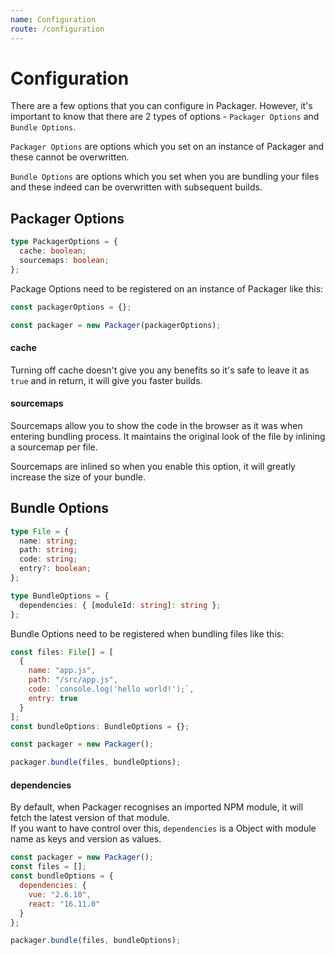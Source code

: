 ```yaml
---
name: Configuration
route: /configuration
---
```



# Configuration

There are a few options that you can configure in Packager. However, it's important to know that there are 2 types of options - `Packager Options` and `Bundle Options`.

`Packager Options` are options which you set on an instance of Packager and these cannot be overwritten.

`Bundle Options` are options which you set when you are bundling your files and these indeed can be overwritten with subsequent builds.

## Packager Options

```ts
type PackagerOptions = {
  cache: boolean;
  sourcemaps: boolean;
};
```

Package Options need to be registered on an instance of Packager like this:

```js
const packagerOptions = {};

const packager = new Packager(packagerOptions);
```

#### cache

Turning off cache doesn't give you any benefits so it's safe to leave it as `true` and in return, it will give you faster builds.

<ApiProps type="boolean" defaultValue="true" showUsage={false} />

#### sourcemaps

Sourcemaps allow you to show the code in the browser as it was when entering bundling process. It maintains the original look of the file by inlining a sourcemap per file.

<ApiProps type="boolean" defaultValue="false" showUsage={false} />
<Note>
  Sourcemaps are inlined so when you enable this option, it will greatly
  increase the size of your bundle.
</Note>

## Bundle Options

```ts
type File = {
  name: string;
  path: string;
  code: string;
  entry?: boolean;
};

type BundleOptions = {
  dependencies: { [moduleId: string]: string };
};
```

Bundle Options need to be registered when bundling files like this:

```js
const files: File[] = [
  {
    name: "app.js",
    path: "/src/app.js",
    code: `console.log('hello world!');`,
    entry: true
  }
];
const bundleOptions: BundleOptions = {};

const packager = new Packager();

packager.bundle(files, bundleOptions);
```

#### dependencies

By default, when Packager recognises an imported NPM module, it will fetch the latest version of that module.  
If you want to have control over this, `dependencies` is a Object with module name as keys and version as values.

<ApiProps type="{ [moduleId: string]: string }" defaultValue="{}" />

```js usage=true
const packager = new Packager();
const files = [];
const bundleOptions = {
  dependencies: {
    vue: "2.6.10",
    react: "16.11.0"
  }
};

packager.bundle(files, bundleOptions);
```
